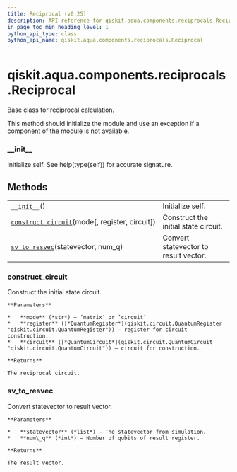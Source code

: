 ```yaml
---
title: Reciprocal (v0.25)
description: API reference for qiskit.aqua.components.reciprocals.Reciprocal in qiskit v0.25
in_page_toc_min_heading_level: 1
python_api_type: class
python_api_name: qiskit.aqua.components.reciprocals.Reciprocal
---
```


<span id="qiskit-aqua-components-reciprocals-reciprocal" />

# qiskit.aqua.components.reciprocals.Reciprocal

<Class id="qiskit.aqua.components.reciprocals.Reciprocal" isDedicatedPage={true} github="https://github.com/qiskit-community/qiskit-aqua/tree/stable/0.9/qiskit/aqua/components/reciprocals/reciprocal.py" signature="Reciprocal" modifiers="class">
  Base class for reciprocal calculation.

  This method should initialize the module and use an exception if a component of the module is not available.

  ### \_\_init\_\_

  <Function id="qiskit.aqua.components.reciprocals.Reciprocal.__init__" signature="__init__()" modifiers="abstract">
    Initialize self. See help(type(self)) for accurate signature.
  </Function>

  ## Methods

  |                                                                                                                                                                                       |                                       |
  | ------------------------------------------------------------------------------------------------------------------------------------------------------------------------------------- | ------------------------------------- |
  | [`__init__`](#qiskit.aqua.components.reciprocals.Reciprocal.__init__ "qiskit.aqua.components.reciprocals.Reciprocal.__init__")()                                                      | Initialize self.                      |
  | [`construct_circuit`](#qiskit.aqua.components.reciprocals.Reciprocal.construct_circuit "qiskit.aqua.components.reciprocals.Reciprocal.construct_circuit")(mode\[, register, circuit]) | Construct the initial state circuit.  |
  | [`sv_to_resvec`](#qiskit.aqua.components.reciprocals.Reciprocal.sv_to_resvec "qiskit.aqua.components.reciprocals.Reciprocal.sv_to_resvec")(statevector, num\_q)                       | Convert statevector to result vector. |

  ### construct\_circuit

  <Function id="qiskit.aqua.components.reciprocals.Reciprocal.construct_circuit" signature="construct_circuit(mode, register=None, circuit=None)" modifiers="abstract">
    Construct the initial state circuit.

    **Parameters**

    *   **mode** (*str*) – ‘matrix’ or ‘circuit’
    *   **register** ([*QuantumRegister*](qiskit.circuit.QuantumRegister "qiskit.circuit.QuantumRegister")) – register for circuit construction.
    *   **circuit** ([*QuantumCircuit*](qiskit.circuit.QuantumCircuit "qiskit.circuit.QuantumCircuit")) – circuit for construction.

    **Returns**

    The reciprocal circuit.
  </Function>

  ### sv\_to\_resvec

  <Function id="qiskit.aqua.components.reciprocals.Reciprocal.sv_to_resvec" signature="sv_to_resvec(statevector, num_q)" modifiers="abstract">
    Convert statevector to result vector.

    **Parameters**

    *   **statevector** (*list*) – The statevector from simulation.
    *   **num\_q** (*int*) – Number of qubits of result register.

    **Returns**

    The result vector.
  </Function>
</Class>

